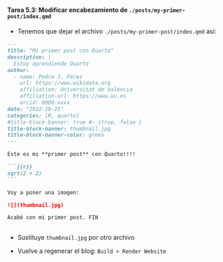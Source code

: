::: {.callout-important icon="false"}
#### Tarea 5.3: Modificar encabezamiento de `./posts/my-primer-post/index.qmd` 

- Tenemos que dejar el archivo `./posts/my-primer-post/index.qmd` así:


````markdown
---
title: "Mi primer post con Quarto"
description: |
  Estoy aprendiendo Quarto
author:
  - name: Pedro J. Pérez
    url: https://www.wikidata.org
    affiliation: Universitat de València
    affiliation-url: https://www.uv.es
    orcid: 0000-xxxx
date: "2022-10-25"
categories: [R, quarto]
#title-block-banner: true #- {true, false }
title-block-banner: thumbnail.jpg
title-block-banner-color: green
---

Este es mi **primer post** con Quarto!!!!

```{{r}}
sqrt(2 + 2)
```

Voy a poner una imagen:

![](thumbnail.jpg)

Acabé con mi primer post. FIN
  
````

- Sustituye `thumbnail.jpg` por otro archivo


- Vuelve a regenerar el blog: `Build > Render Website`
:::
